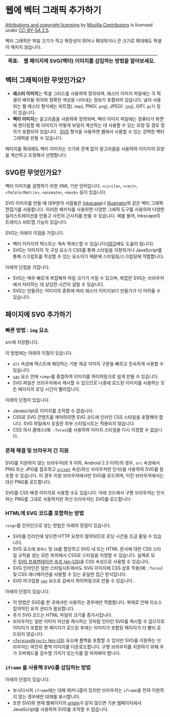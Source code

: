 # 웹에 벡터 그래픽 추가하기


[Attributions and copyright licensing](https://developer.mozilla.org/en-US/docs/MDN/Writing_guidelines/Attrib_copyright_license) by [Mozilla Contributors](https://developer.mozilla.org/en-US/docs/MDN/Community/Roles_teams#contributor) is licensed under [CC-BY-SA 2.5](https://creativecommons.org/licenses/by-sa/2.5/).


벡터 그래픽은 파일 크기가 작고 확장성이 뛰어나 확대하거나 큰 크기로 확대해도 픽셀이 깨지지 않습니다.


| 목표: | 웹 페이지에 SVG(벡터) 이미지를 삽입하는 방법을 알아보세요. |
| --- | ----------------------------------- |


## 벡터 그래픽이란 무엇인가요?

- **래스터 이미지**는 픽셀 그리드를 사용하여 정의되며, 래스터 이미지 파일에는 각 픽셀이 배치될 위치와 정확한 색상을 나타내는 정보가 포함되어 있습니다. 
널리 사용되는 웹 래스터 형식에는 비트맵(`.bmp`), PNG(`.png`), JPEG(`.jpg`), GIF(`.gif`) 등이 있습니다.
- **벡터 이미지**는 알고리즘을 사용하여 정의되며, 벡터 이미지 파일에는 컴퓨터가 화면에 렌더링할 때 이미지가 어떻게 보일지 계산하는 데 사용할 수 있는 모양 및 경로 정의가 포함되어 있습니다. 
[SVG](https://developer.mozilla.org/ko/docs/Glossary/SVG) 형식을 사용하면 웹에서 사용할 수 있는 강력한 벡터 그래픽을 만들 수 있습니다.

페이지를 확대해도 벡터 이미지는 크기와 관계 없이 알고리즘을 사용하여 이미지의 모양을 계산하고 조정해서 선명합니다.


## SVG란 무엇인가요?


벡터 이미지를 설명하기 위한 XML 기반 언어입니다. `<circle>`, `<rect>`, `<feColorMatrix>`, `<animate>`, `<mask>` 등이 있습니다.


SVG 이미지를 만들 때 대부분의 사람들은 [Inkscape](https://inkscape.org/)나 [Illustrator](https://en.wikipedia.org/wiki/Adobe_Illustrator)와 같은 벡터 그래픽 편집기를 사용합니다. 이러한 패키지를 사용하면 다양한 그래픽 도구를 사용하여 다양한 일러스트레이션을 만들고 사진의 근사치를 만들 수 있습니다. 예를 들어, Inkscape의 트레이스 비트맵 기능이 있습니다. 


SVG는 아래의 이점을 가집니다.

- 벡터 이미지의 텍스트는 계속 액세스할 수 있습니다([SEO](https://developer.mozilla.org/ko/docs/Glossary/SEO)에도 도움이 됩니다).
- SVG는 이미지의 각 구성 요소가 CSS를 통해 스타일을 지정하거나 JavaScript를 통해 스크립트를 작성할 수 있는 요소이기 때문에 스타일링/스크립팅에 적합합니다.

아래의 단점을 가집니다.

- SVG는 매우 빠르게 복잡해져 파일 크기가 커질 수 있으며, 복잡한 SVG는 브라우저에서 처리하는 데 상당한 시간이 걸릴 수 있습니다.
- SVG는 만들려는 이미지의 종류에 따라 래스터 이미지보다 만들기가 더 어려울 수 있습니다.

## 페이지에 SVG 추가하기


### 빠른 방법 : `img` 요소


src에 지정합니다.


이 방법에는 아래의 이점이 있습니다.

- `alt` 속성에 텍스트에 해당하는 기본 제공 이미지 구문을 빠르고 친숙하게 사용할 수 있습니다.
- [`<a>`](https://developer.mozilla.org/ko/docs/Web/HTML/Element/a) 요소 안에 `<img>`를 중첩하여 이미지를 하이퍼링크로 쉽게 만들 수 있습니다.
- SVG 파일은 브라우저에서 캐시할 수 있으므로 나중에 로드된 이미지를 사용하는 모든 페이지의 로딩 시간이 빨라집니다.

아래의 단점이 있습니다.

- Javascript로 이미지를 조작할 수 없습니다.
- CSS로 SVG 콘텐츠를 제어하려면 SVG 코드에 인라인 CSS 스타일을 포함해야 합니다. SVG 파일에서 호출된 외부 스타일시트는 적용되지 않습니다.
- CSS 의사 클래스(예: `:focus`)를 사용하여 이미지 스타일을 다시 지정할 수 없습니다.

### 문제 해결 및 브라우저 간 지원


SVG를 지원하지 않는 브라우저(IE 8 이하, Android 2.3 이하)의 경우, `src` 속성에서 PNG 또는 JPG를 참조하고 [`srcset`](https://developer.mozilla.org/ko/docs/Web/HTML/Element/img#srcset) 속성(최신 브라우저만 인식)을 사용하여 SVG를 참조할 수 있습니다. 이 경우 지원 브라우저에서만 SVG를 로드하며, 이전 브라우저에서는 대신 PNG를 로드합니다.


SVG를 CSS 배경 이미지로 사용할 수도 있습니다. 아래 코드에서 구형 브라우저는 인식하는 PNG를 그대로 사용하지만 최신 브라우저는 SVG를 로드합니다:


### HTML에 SVG 코드를 포함하는 방법


`<svg>`를 인라인으로 넣는 방법은 아래의 장점이 있습니다.

- SVG를 인라인에 넣으면 HTTP 요청이 절약되므로 로딩 시간을 조금 줄일 수 있습니다.
- SVG 요소에 `클래스` 및 `ID`를 할당하고 SVG 내 또는 HTML 문서에 대한 CSS 스타일 규칙을 넣는 모든 위치에서 CSS로 스타일을 지정할 수 있습니다. 실제로 모든 [SVG 프레젠테이션 속성 ](https://developer.mozilla.org/en-US/docs/Web/SVG/Attribute)[(en-US)](https://developer.mozilla.org/en-US/docs/Web/SVG/Attribute)을 CSS 속성으로 사용할 수 있습니다.
- SVG 인라인은 일반 스타일시트에서도 SVG 이미지에 CSS 상호 작용(예: `:focus`) 및 CSS 애니메이션을 사용할 수 있는 유일한 접근 방식입니다.
- SVG 마크업을 [`<a>`](https://developer.mozilla.org/ko/docs/Web/HTML/Element/a) 요소로 감싸서 하이퍼링크로 만들 수 있습니다.

아래의 단점이 있습니다. 

- 이 방법은 SVG를 한 곳에서만 사용하는 경우에만 적합합니다. 복제로 인해 리소스 집약적인 유지 관리가 필요합니다.
- 추가 SVG 코드는 HTML 파일의 크기를 증가시킵니다.
- 브라우저는 일반 이미지 자산을 캐시하는 것처럼 인라인 SVG를 캐시할 수 없으므로 이미지가 포함된 첫 페이지가 로드된 후에는 이미지가 포함된 페이지가 더 빨리 로드되지 않습니다.
- [`<foreignObject>`](https://developer.mozilla.org/en-US/docs/Web/SVG/Element/foreignObject)[ ](https://developer.mozilla.org/en-US/docs/Web/SVG/Element/foreignObject)[(en-US)](https://developer.mozilla.org/en-US/docs/Web/SVG/Element/foreignObject) 요소에 폴백을 포함할 수 있지만 SVG를 지원하는 브라우저는 여전히 폴백 이미지를 다운로드합니다. 구형 브라우저를 지원하기 위해 추가 오버헤드를 감수할 가치가 있는지를 잘 따져봐야 합니다.

### `iframe` 을 사용해 SVG를 삽입하는 방법


아래의 단점이 있습니다.

- 보시다시피 `iframe`에는 대체 메커니즘이 있지만 브라우저는 `iframe`을 전혀 지원하지 않는 경우에만 대체를 표시합니다.
- 또한 SVG와 현재 웹페이지의 [origin](https://developer.mozilla.org/ko/docs/Glossary/Origin)가 같지 않으면 기본 웹페이지에서 JavaScript를 사용하여 SVG를 조작할 수 없습니다.
